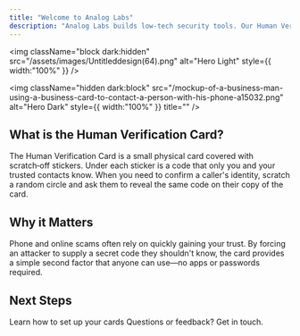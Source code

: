 ```yaml
---
title: "Welcome to Analog Labs"
description: "Analog Labs builds low-tech security tools. Our Human Verification Card helps you confirm you're talking to the right person when something feels suspicious."
---
```


<img
  className="block dark:hidden"
  src="/assets/images/Untitleddesign(64).png"
  alt="Hero Light"
  style={{ width:"100%" }}
/>

<img
  className="hidden dark:block"
  src="/mockup-of-a-business-man-using-a-business-card-to-contact-a-person-with-his-phone-a15032.png"
  alt="Hero Dark"
  style={{ width:"100%" }}
  title=""
/>

## What is the Human Verification Card?

The Human Verification Card is a small physical card covered with scratch‑off stickers. Under each sticker is a code that only you and your trusted contacts know. When you need to confirm a caller's identity, scratch a random circle and ask them to reveal the same code on their copy of the card.

## Why it Matters

Phone and online scams often rely on quickly gaining your trust. By forcing an attacker to supply a secret code they shouldn't know, the card provides a simple second factor that anyone can use—no apps or passwords required.

## Next Steps

<CardGroup cols={2}>
  <Card title="Quick start guide" icon="notebook" href="/quickstart">
    Learn how to set up your cards
  </Card>
  <Card title="Contact us" icon="mailbox-flag-up" href="https://analog-labs.com/contact">
    Questions or feedback? Get in touch.
  </Card>
</CardGroup>